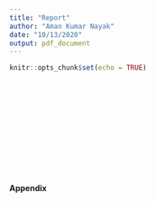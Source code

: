```yaml
---
title: "Report"
author: "Aman Kumar Nayak"
date: "10/13/2020"
output: pdf_document
---
```


```r
knitr::opts_chunk$set(echo = TRUE)
```

```r


```


```r


```

```r


```

```r


```

```r


```


```r


```


```r


```


```r


```


```r


```


```r


```


```r


```


```r


```


```r


```


**Appendix**
```r
```